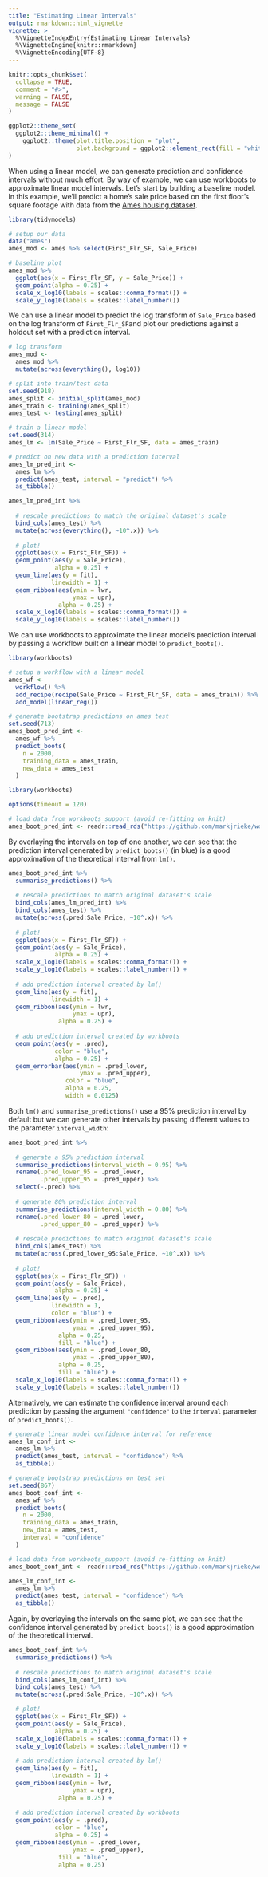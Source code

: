 ```yaml
---
title: "Estimating Linear Intervals"
output: rmarkdown::html_vignette
vignette: >
  %\VignetteIndexEntry{Estimating Linear Intervals}
  %\VignetteEngine{knitr::rmarkdown}
  %\VignetteEncoding{UTF-8}
---
```


```r
knitr::opts_chunk$set(
  collapse = TRUE,
  comment = "#>",
  warning = FALSE,
  message = FALSE
)

ggplot2::theme_set(
  ggplot2::theme_minimal() +
    ggplot2::theme(plot.title.position = "plot",
                   plot.background = ggplot2::element_rect(fill = "white", color = "white"))
)
```

When using a linear model, we can generate prediction and confidence intervals without much effort. By way of example, we can use workboots to approximate linear model intervals. Let's start by building a baseline model. In this example, we'll predict a home's sale price based on the first floor's square footage with data from the [Ames housing dataset](https://modeldata.tidymodels.org/reference/ames.html).

```r
library(tidymodels)

# setup our data
data("ames")
ames_mod <- ames %>% select(First_Flr_SF, Sale_Price)

# baseline plot
ames_mod %>%
  ggplot(aes(x = First_Flr_SF, y = Sale_Price)) +
  geom_point(alpha = 0.25) +
  scale_x_log10(labels = scales::comma_format()) +
  scale_y_log10(labels = scales::label_number())
```

We can use a linear model to predict the log transform of `Sale_Price` based on the log transform of `First_Flr_SF`and plot our predictions against a holdout set with a prediction interval. 

```r
# log transform
ames_mod <-
  ames_mod %>%
  mutate(across(everything(), log10))

# split into train/test data
set.seed(918)
ames_split <- initial_split(ames_mod)
ames_train <- training(ames_split)
ames_test <- testing(ames_split)

# train a linear model
set.seed(314)
ames_lm <- lm(Sale_Price ~ First_Flr_SF, data = ames_train)

# predict on new data with a prediction interval
ames_lm_pred_int <-
  ames_lm %>%
  predict(ames_test, interval = "predict") %>%
  as_tibble()

ames_lm_pred_int %>%
  
  # rescale predictions to match the original dataset's scale
  bind_cols(ames_test) %>%
  mutate(across(everything(), ~10^.x)) %>%
  
  # plot!
  ggplot(aes(x = First_Flr_SF)) +
  geom_point(aes(y = Sale_Price),
             alpha = 0.25) +
  geom_line(aes(y = fit),
            linewidth = 1) +
  geom_ribbon(aes(ymin = lwr,
                  ymax = upr),
              alpha = 0.25) +
  scale_x_log10(labels = scales::comma_format()) +
  scale_y_log10(labels = scales::label_number())
```

We can use workboots to approximate the linear model's prediction interval by passing a workflow built on a linear model to `predict_boots()`.

```r
library(workboots)

# setup a workflow with a linear model
ames_wf <-
  workflow() %>%
  add_recipe(recipe(Sale_Price ~ First_Flr_SF, data = ames_train)) %>%
  add_model(linear_reg())

# generate bootstrap predictions on ames test
set.seed(713)
ames_boot_pred_int <- 
  ames_wf %>%
  predict_boots(
    n = 2000,
    training_data = ames_train,
    new_data = ames_test
  )
```

```r
library(workboots)

options(timeout = 120)

# load data from workboots_support (avoid re-fitting on knit)
ames_boot_pred_int <- readr::read_rds("https://github.com/markjrieke/workboots_support/blob/main/data/ames_boot_pred_int.rds?raw=true")
```

By overlaying the intervals on top of one another, we can see that the prediction interval generated by `predict_boots()` (in blue) is a good approximation of the theoretical interval from `lm()`. 

```r
ames_boot_pred_int %>%
  summarise_predictions() %>%
  
  # rescale predictions to match original dataset's scale
  bind_cols(ames_lm_pred_int) %>%
  bind_cols(ames_test) %>%
  mutate(across(.pred:Sale_Price, ~10^.x)) %>%
  
  # plot!
  ggplot(aes(x = First_Flr_SF)) +
  geom_point(aes(y = Sale_Price),
             alpha = 0.25) +
  scale_x_log10(labels = scales::comma_format()) +
  scale_y_log10(labels = scales::label_number()) +
  
  # add prediction interval created by lm()
  geom_line(aes(y = fit),
            linewidth = 1) +
  geom_ribbon(aes(ymin = lwr,
                  ymax = upr),
              alpha = 0.25) +
  
  # add prediction interval created by workboots
  geom_point(aes(y = .pred),
             color = "blue",
             alpha = 0.25) +
  geom_errorbar(aes(ymin = .pred_lower,
                    ymax = .pred_upper),
                color = "blue",
                alpha = 0.25,
                width = 0.0125)
```

Both `lm()` and `summarise_predictions()` use a 95% prediction interval by default but we can generate other intervals by passing different values to the parameter `interval_width`:

```r
ames_boot_pred_int %>%
  
  # generate a 95% prediction interval
  summarise_predictions(interval_width = 0.95) %>%
  rename(.pred_lower_95 = .pred_lower,
         .pred_upper_95 = .pred_upper) %>%
  select(-.pred) %>%
  
  # generate 80% prediction interval
  summarise_predictions(interval_width = 0.80) %>%
  rename(.pred_lower_80 = .pred_lower,
         .pred_upper_80 = .pred_upper) %>%
  
  # rescale predictions to match original dataset's scale
  bind_cols(ames_test) %>%
  mutate(across(.pred_lower_95:Sale_Price, ~10^.x)) %>%
  
  # plot!
  ggplot(aes(x = First_Flr_SF)) +
  geom_point(aes(y = Sale_Price),
             alpha = 0.25) +
  geom_line(aes(y = .pred),
            linewidth = 1,
            color = "blue") +
  geom_ribbon(aes(ymin = .pred_lower_95,
                  ymax = .pred_upper_95),
              alpha = 0.25,
              fill = "blue") +
  geom_ribbon(aes(ymin = .pred_lower_80,
                  ymax = .pred_upper_80),
              alpha = 0.25,
              fill = "blue") +
  scale_x_log10(labels = scales::comma_format()) +
  scale_y_log10(labels = scales::label_number())
```

Alternatively, we can estimate the confidence interval around each prediction by passing the argument `"confidence"` to the `interval` parameter of `predict_boots()`. 

```r
# generate linear model confidence interval for reference
ames_lm_conf_int <-
  ames_lm %>%
  predict(ames_test, interval = "confidence") %>%
  as_tibble()

# generate bootstrap predictions on test set
set.seed(867)
ames_boot_conf_int <-
  ames_wf %>%
  predict_boots(
    n = 2000,
    training_data = ames_train,
    new_data = ames_test,
    interval = "confidence"
  )
```

```r
# load data from workboots_support (avoid re-fitting on knit)
ames_boot_conf_int <- readr::read_rds("https://github.com/markjrieke/workboots_support/blob/main/data/ames_boot_conf_int.rds?raw=true")

ames_lm_conf_int <-
  ames_lm %>%
  predict(ames_test, interval = "confidence") %>%
  as_tibble()
```

Again, by overlaying the intervals on the same plot, we can see that the confidence interval generated by `predict_boots()` is a good approximation of the theoretical interval.

```r
ames_boot_conf_int %>%
  summarise_predictions() %>%
  
  # rescale predictions to match original dataset's scale
  bind_cols(ames_lm_conf_int) %>%
  bind_cols(ames_test) %>%
  mutate(across(.pred:Sale_Price, ~10^.x)) %>%

  # plot!
  ggplot(aes(x = First_Flr_SF)) +
  geom_point(aes(y = Sale_Price),
             alpha = 0.25) +
  scale_x_log10(labels = scales::comma_format()) +
  scale_y_log10(labels = scales::label_number()) +
  
  # add prediction interval created by lm()
  geom_line(aes(y = fit),
            linewidth = 1) +
  geom_ribbon(aes(ymin = lwr,
                  ymax = upr),
              alpha = 0.25) +
  
  # add prediction interval created by workboots
  geom_point(aes(y = .pred),
             color = "blue",
             alpha = 0.25) +
  geom_ribbon(aes(ymin = .pred_lower,
                  ymax = .pred_upper),
              fill = "blue",
              alpha = 0.25)
```



